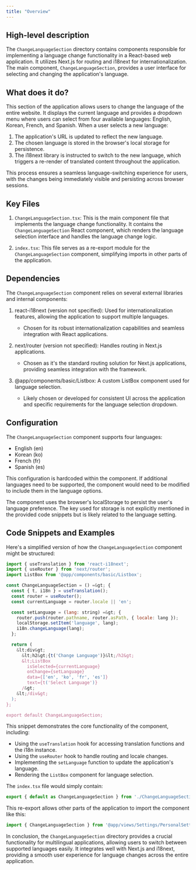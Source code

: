 ```yaml
---
title: "Overview"
---
```


## High-level description
The `ChangeLanguageSection` directory contains components responsible for implementing a language change functionality in a React-based web application. It utilizes Next.js for routing and i18next for internationalization. The main component, `ChangeLanguageSection`, provides a user interface for selecting and changing the application's language.

## What does it do?
This section of the application allows users to change the language of the entire website. It displays the current language and provides a dropdown menu where users can select from four available languages: English, Korean, French, and Spanish. When a user selects a new language:

1. The application's URL is updated to reflect the new language.
2. The chosen language is stored in the browser's local storage for persistence.
3. The i18next library is instructed to switch to the new language, which triggers a re-render of translated content throughout the application.

This process ensures a seamless language-switching experience for users, with the changes being immediately visible and persisting across browser sessions.

## Key Files

1. `ChangeLanguageSection.tsx`: This is the main component file that implements the language change functionality. It contains the `ChangeLanguageSection` React component, which renders the language selection interface and handles the language change logic.

2. `index.tsx`: This file serves as a re-export module for the `ChangeLanguageSection` component, simplifying imports in other parts of the application.

## Dependencies
The `ChangeLanguageSection` component relies on several external libraries and internal components:

1. react-i18next (version not specified): Used for internationalization features, allowing the application to support multiple languages.
   - Chosen for its robust internationalization capabilities and seamless integration with React applications.

2. next/router (version not specified): Handles routing in Next.js applications.
   - Chosen as it's the standard routing solution for Next.js applications, providing seamless integration with the framework.

3. @app/components/basic/Listbox: A custom ListBox component used for language selection.
   - Likely chosen or developed for consistent UI across the application and specific requirements for the language selection dropdown.

## Configuration
The `ChangeLanguageSection` component supports four languages:
- English (en)
- Korean (ko)
- French (fr)
- Spanish (es)

This configuration is hardcoded within the component. If additional languages need to be supported, the component would need to be modified to include them in the language options.

The component uses the browser's localStorage to persist the user's language preference. The key used for storage is not explicitly mentioned in the provided code snippets but is likely related to the language setting.

## Code Snippets and Examples

Here's a simplified version of how the `ChangeLanguageSection` component might be structured:

```jsx
import { useTranslation } from 'react-i18next';
import { useRouter } from 'next/router';
import ListBox from '@app/components/basic/Listbox';

const ChangeLanguageSection = () =&gt; {
  const { t, i18n } = useTranslation();
  const router = useRouter();
  const currentLanguage = router.locale || 'en';

  const setLanguage = (lang: string) =&gt; {
    router.push(router.pathname, router.asPath, { locale: lang });
    localStorage.setItem('language', lang);
    i18n.changeLanguage(lang);
  };

  return (
    &lt;div&gt;
      &lt;h2&gt;{t('Change Language')}&lt;/h2&gt;
      &lt;ListBox
        isSelected={currentLanguage}
        onChange={setLanguage}
        data={['en', 'ko', 'fr', 'es']}
        text={t('Select Language')}
      /&gt;
    &lt;/div&gt;
  );
};

export default ChangeLanguageSection;
```

This snippet demonstrates the core functionality of the component, including:
- Using the `useTranslation` hook for accessing translation functions and the i18n instance.
- Using the `useRouter` hook to handle routing and locale changes.
- Implementing the `setLanguage` function to update the application's language.
- Rendering the `ListBox` component for language selection.

The `index.tsx` file would simply contain:

```jsx
export { default as ChangeLanguageSection } from './ChangeLanguageSection';
```

This re-export allows other parts of the application to import the component like this:

```jsx
import { ChangeLanguageSection } from '@app/views/Settings/PersonalSettingsPage/ChangeLanguageSection';
```

In conclusion, the `ChangeLanguageSection` directory provides a crucial functionality for multilingual applications, allowing users to switch between supported languages easily. It integrates well with Next.js and i18next, providing a smooth user experience for language changes across the entire application.